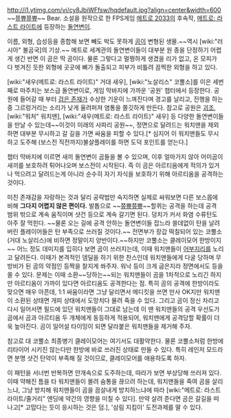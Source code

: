 http://i1.ytimg.com/vi/cy8JbiWFfsw/hqdefault.jpg?align=center&width=600
~~[[쮸쀼쮸쀼]]~~
Bear.
소설을 원작으로 한 FPS게임 [[메트로 2033]]의 후속작, [[메트로: 라스트 라이트]]에 등장하는 [[돌연변이]].

이름, 외형, 습성등을 종합해 보면 빼도 박도 못하게 [[곰]]이 변형된 생물.~~역시 [wiki:"러시아" 불곰국]의 기상.~~ 메트로 세계관의 돌연변이들이 대부분 원 종을 단정하기 어렵게 생긴 반면 이 곰은 딱 곰이다. 물론 그렇다고 멀쩡하게 생겼을 리가 없고, 온 모피가 다 벗겨진 듯한 외형에 곳곳에 뼈가 돌출되고 피부가 비틀려 끔찍한 외형을 하고 있다.

[wiki:"새우(메트로: 라스트 라이트)" 거대 새우], [wiki:"노살리스" 코뿔소]를 이은 세번째로 마주치는 보스급 돌연변이로, 게임 막바지에 가까운 '공원' 챕터에서 등장한다. 공원에 들어갈 때 부터 [[검은 존재]]가 수상한 기운이 느껴진다며 경고를 날리고, 진행을 하는 중 그르렁거리는 소리가 낮게 울려퍼져 염통을 쫄깃하게 만든다.
참고로 공원은 [[괴조]], [wiki:"워처" 워치맨], [wiki:"새우(메트로: 라스트 라이트)" 새우] 등 다양한 돌연변이들을 만날 수 있는데~~이것이 미래의 사파리 공원~~, 정면으로 달려드는 워치맨을 제외하면 대부분 무시하고 갈 길을 가면 싸움을 피할 수 있다.[* 심지어 이 워치맨들도 무시하고 도주해 (보스전 직전까지)불살플레이를 하면 도덕 포인트를 얻는다.]

챕터 막바지에 이르면 새끼 돌연변이 곰들을 볼 수 있으며, 이후 얼마가지 않아 어미곰이 새끼를 보호하려 튀어나오며 보스전이 시작된다. 즉 이 곰은 아르티옴에게 적의가 있거나 먹으려고 달려드는게 아니라 순수히 자기 자식을 보호하기 위해 아르티옴을 공격하는 것이다.

미친 존재감을 자랑하는 것과 달리 공략법만 숙지하면 실제로 싸워보면 다른 보스몹에 비해 '''그다지 어렵지 않은 편이다.''' 발톱으로 ~~[[쮸쀼쮸쀼]]~~할퀴는 공격을 하는데 공격 범위 밖으로 계속 움직이며 샷건 등으로 계속 갈기면 된다. 덩치가 커서 화염 수류탄도 아주 잘 먹힌다. ~~물론 오는 길에 공격 안하는 돌연변이들 잡느라 쓸데없이 탄을 날려버린 플레이어들은 탄 부족으로 쓰러질 것이다.~~ 전면부가 장갑 떡칠되어 있는 코뿔소(거대 노살리스)에 비하면 정말이지 양반이다.~~하지만 코뿔소는 클레이모어 한방이지~~
어느 정도 데미지를 입히다 보면 곰이 쓰러지는데, 이때 워치맨들이 [[어부지리]]를 노리고 달려든다. 이때가 본격적인 뎀딜을 하기 위한 찬스인데 워치맨들에게 다굴 당하며 무방비가 된 곰의 약점인 등짝을 찰지게 쏴주자. 워낙 등이 크게 굽은지라 정면에서도 등을 쏠 수 있다.
문제는 이때 소환~~당하는~~되는 워치맨들이 곰을 1차적으로 노리긴 하지만 아르티옴이 가까이 있다면 아르티옴도 공격한다는 점. 특히 곰의 공격에 한방이라도 맞으면 매우 아픈데, 1:1 싸움이라면 그냥 달리면서 메디킷을 쓰면 만사 OK지만 워치맨이 소환된 상태면 개피 상태에서 도망치다 물려 죽을 수 있다. 그리고 곰이 정신 차리고 다시 일어서면 필드에 있던 워치맨들이 그대로 남는데 이 땐 워치맨들의 공격 우선도가 곰에서 곰과 아르티옴 두 개체에게 동등하게 적용되어, 워치맨에게 공격당할 확률이 더욱 높아진다. 곰이 일어설 타이밍이 되면 달라붙은 워치맨들을 제거해 주자.

참고로 대 코뿔소 최종병기 클레이모어는 여기서도 대활약한다. 물론 코뿔소처럼 한방에 리타이어 시키진 않는다만 한방에 바로 쓰러진 상태로 만들 수 있다. 특히 레인저 모드라면 분명 샷건 탄약이 부족해 질 것이므로, 클레이모어를 애용하도록 하자.

이 패턴을 서너번 반복하면 안개속으로 도주하는데, 따라가 보면 부상당해 쓰러져 있다. 이때 약해진 틈을 타 워치맨들이 몰려 숨통을 끊으려 하는데, 워치맨들을 죽여 곰을 살리느냐, 그냥 방치해 워치맨들이 곰을 끔살내게 방치하느냐에 따라 [wiki:"메트로: 라스트 라이트/줄거리" 엔딩에 약간의 영향을 미칠 수 있다]. 만약 살려 준다면 곰은 갈길을 떠나고[* 고맙다는 듯이 응시하는 것은 덤.], '삼림 지킴이' 도전과제를 딸 수 있다.
